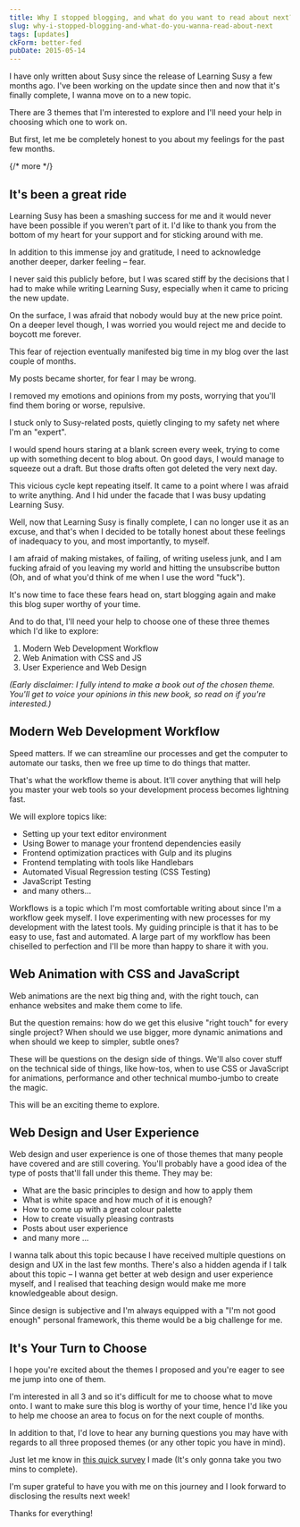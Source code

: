 ```yaml
---
title: Why I stopped blogging, and what do you want to read about next?
slug: why-i-stopped-blogging-and-what-do-you-wanna-read-about-next
tags: [updates]
ckForm: better-fed
pubDate: 2015-05-14
---
```


I have only written about Susy since the release of Learning Susy a few months ago. I've been working on the update since then and now that it's finally complete, I wanna move on to a new topic.

There are 3 themes that I'm interested to explore and I'll need your help in choosing which one to work on.

But first, let me be completely honest to you about my feelings for the past few months.

{/* more */}

## It's been a great ride

Learning Susy has been a smashing success for me and it would never have been possible if you weren't part of it. I'd like to thank you from the bottom of my heart for your support and for sticking around with me.

In addition to this immense joy and gratitude, I need to acknowledge another deeper, darker feeling – fear.

I never said this publicly before, but I was scared stiff by the decisions that I had to make while writing Learning Susy, especially when it came to pricing the new update.

On the surface, I was afraid that nobody would buy at the new price point. On a deeper level though, I was worried you would reject me and decide to boycott me forever.

This fear of rejection eventually manifested big time in my blog over the last couple of months.

My posts became shorter, for fear I may be wrong.

I removed my emotions and opinions from my posts, worrying that you'll find them boring or worse, repulsive.

I stuck only to Susy-related posts, quietly clinging to my safety net where I'm an "expert".

I would spend hours staring at a blank screen every week, trying to come up with something decent to blog about. On good days, I would manage to squeeze out a draft. But those drafts often got deleted the very next day.

This vicious cycle kept repeating itself. It came to a point where I was afraid to write anything. And I hid under the facade that I was busy updating Learning Susy.

Well, now that Learning Susy is finally complete, I can no longer use it as an excuse, and that's when I decided to be totally honest about these feelings of inadequacy to you, and most importantly, to myself.

I am afraid of making mistakes, of failing, of writing useless junk, and I am fucking afraid of you leaving my world and hitting the unsubscribe button (Oh, and of what you'd think of me when I use the word "fuck").

It's now time to face these fears head on, start blogging again and make this blog super worthy of your time.

And to do that, I'll need your help to choose one of these three themes which I'd like to explore:

1. Modern Web Development Workflow
2. Web Animation with CSS and JS
3. User Experience and Web Design

_(Early disclaimer: I fully intend to make a book out of the chosen theme. You'll get to voice your opinions in this new book, so read on if you're interested.)_

## Modern Web Development Workflow

Speed matters. If we can streamline our processes and get the computer to automate our tasks, then we free up time to do things that matter.

That's what the workflow theme is about. It'll cover anything that will help you master your web tools so your development process becomes lightning fast.

We will explore topics like:

- Setting up your text editor environment
- Using Bower to manage your frontend dependencies easily
- Frontend optimization practices with Gulp and its plugins
- Frontend templating with tools like Handlebars
- Automated Visual Regression testing (CSS Testing)
- JavaScript Testing
- and many others...

Workflows is a topic which I'm most comfortable writing about since I'm a workflow geek myself. I love experimenting with new processes for my development with the latest tools. My guiding principle is that it has to be easy to use, fast and automated. A large part of my workflow has been chiselled to perfection and I'll be more than happy to share it with you.

## Web Animation with CSS and JavaScript

Web animations are the next big thing and, with the right touch, can enhance websites and make them come to life.

But the question remains: how do we get this elusive "right touch" for every single project? When should we use bigger, more dynamic animations and when should we keep to simpler, subtle ones?

These will be questions on the design side of things. We'll also cover stuff on the technical side of things, like how-tos, when to use CSS or JavaScript for animations, performance and other technical mumbo-jumbo to create the magic.

This will be an exciting theme to explore.

## Web Design and User Experience

Web design and user experience is one of those themes that many people have covered and are still covering. You'll probably have a good idea of the type of posts that'll fall under this theme. They may be:

- What are the basic principles to design and how to apply them
- What is white space and how much of it is enough?
- How to come up with a great colour palette
- How to create visually pleasing contrasts
- Posts about user experience
- and many more ...

I wanna talk about this topic because I have received multiple questions on design and UX in the last few months. There's also a hidden agenda if I talk about this topic – I wanna get better at web design and user experience myself, and I realised that teaching design would make me more knowledgeable about design.

Since design is subjective and I'm always equipped with a "I'm not good enough" personal framework, this theme would be a big challenge for me.

## It's Your Turn to Choose

I hope you're excited about the themes I proposed and you're eager to see me jump into one of them.

I'm interested in all 3 and so it's difficult for me to choose what to move onto. I want to make sure this blog is worthy of your time, hence I'd like you to help me choose an area to focus on for the next couple of months.

In addition to that, I'd love to hear any burning questions you may have with regards to all three proposed themes (or any other topic you have in mind).

Just let me know in [this quick survey](https://zell1.typeform.com/to/hOe4JW) I made (It's only gonna take you two mins to complete).

I'm super grateful to have you with me on this journey and I look forward to disclosing the results next week!

Thanks for everything!
